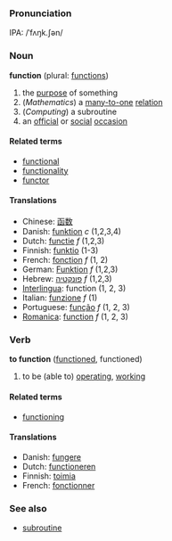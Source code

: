 ===Pronunciation===
IPA: /ˈfʌŋk.ʃən/

===Noun===
'''function''' (plural: [[functions]])

#the [[purpose]] of something
#(''Mathematics'') a [[many-to-one]] [[relation]]
#(''Computing'') a subroutine
#an [[official]] or [[social]] [[occasion]]

====Related terms====
*[[functional]]
*[[functionality]]
*[[functor]]

====Translations====
*Chinese: [[函数]]
*Danish: [[funktion]] ''c'' (1,2,3,4)
*Dutch: [[functie]] ''f'' (1,2,3)
*Finnish: [[funktio]] (1-3)
*French: [[fonction]] ''f'' (1, 2)
*German: [[Funktion]] ''f'' (1,2,3)
*Hebrew: [[פונקטיה]] ''f'' (1,2,3)
*[[Interlingua]]: function (1, 2, 3)
*Italian: [[funzione]] ''f'' (1)
*Portuguese: [[função]] ''f'' (1, 2, 3)
*[[Romanica]]: [[function]] ''f'' (1, 2, 3)

===Verb===
'''to function''' ([[functioned]], functioned)

#to be (able to) [[operating]], [[working]]

====Related terms====
*[[functioning]]

====Translations====
*Danish: [[fungere]]
*Dutch: [[functioneren]]
*Finnish: [[toimia]]
*French: [[fonctionner]]

===See also===
*[[subroutine]]